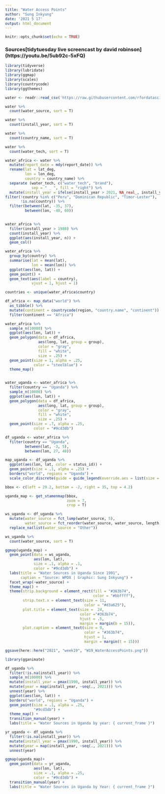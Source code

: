 ```yaml
---
title: "Water Access Points"
author: "Sung Inkyung"
date: '2021 5 17'
output: html_document
---
```


```r
knitr::opts_chunk$set(echo = TRUE)
```
### Sources[tidytuesday live screencast by david robinson] (https://youtu.be/5ub92c-5xFQ)
```r
library(tidyverse)
library(lubridate)
library(ggmap)
library(scales)
library(countrycode)
library(ggthemes)
```


```r
water <- readr::read_csv('https://raw.githubusercontent.com/rfordatascience/tidytuesday/master/data/2021/2021-05-04/water.csv')

water %>% 
  count(water_source, sort = T)

water %>% 
  count(install_year, sort = T)

water %>% 
  count(country_name, sort = T)

water %>% 
  count(water_tech, sort = T)

```


```r
water_africa <- water %>% 
  mutate(report_date = mdy(report_date)) %>% 
  rename(lat = lat_deg,
         lon = lon_deg,
         country = country_name) %>% 
  separate (water_tech, c("water_tech", "brand"),
            sep = " _ ", fill = "right") %>% 
  mutate(install_year = ifelse(install_year > 2021, NA_real_, install_year)) %>% 
filter(!country %in% c("Peru", "Dominican Republic", "Timor-Lester"),
       !is.na(country)) %>% 
  filter(between(lat, -35, 37),
         between(lon, -40, 60))
  

```


```r
water_africa %>% 
  filter(install_year > 1980) %>% 
  count(install_year) %>% 
  ggplot(aes(install_year, n)) +
  geom_col()
```
```r
water_africa %>% 
  group_by(country) %>% 
  summarise(lat = mean(lat),
            lon = mean(lon)) %>% 
  ggplot(aes(lon, lat)) +
  geom_point() +
  geom_text(aes(label = country),
            vjust = 1, hjust = 1)
```


```r
countries <- unique(water_africa$country) 

df_africa <- map_data("world") %>% 
  as_tibble() %>% 
  mutate(continent = countrycode(region, "country.name", "continent")) %>% 
  filter(continent == "Africa")

```


```r
water_africa %>% 
  sample_n(10000) %>% 
  ggplot(aes(lon, lat)) +
  geom_polygon(data = df_africa,
               aes(long, lat, group = group),
               color = "gray",
               fill = "white",
               size = .25) +
  geom_point(size = 1, alpha = .25,
             color = "steelblue") +
  theme_map()


water_uganda <- water_africa %>% 
  filter(country == "Uganda") %>% 
  sample_n(10000) %>% 
  ggplot(aes(lon, lat)) +
  geom_polygon(data = df_africa,
               aes(long, lat, group = group),
               color = "gray",
               fill = "white",
               size = .25) +
  geom_point(size = .7, alpha = .25,
             color = "#9cd3db") 

```


```r
df_uganda <- water_africa %>% 
  filter(country == "Uganda",
         between(lat, -3, 5),
         between(lon, 27, 40))
```


```r
map_uganda <- df_uganda %>% 
  ggplot(aes(lon, lat, color = status_id)) +
  geom_point(size = .1, alpha = .25) +
  borders("world", regions = "Uganda") +
  scale_color_discrete(guide = guide_legend(override.aes = list(size = 2, alpha = 1)))
```

```r
bbox <- c(left = 29.2, bottom = -2, right = 35, top = 4.2)

uganda_map <- get_stamenmap(bbox,
                            zoom = 7,
                            crop = T)
```


```r
ws_uganda <- df_uganda %>% 
  mutate(water_source = fct_lump(water_source, 5),
         water_source = fct_reorder(water_source, water_source, length, .desc = T)) %>% 
  replace_na(list(water_source = "Other"))

ws_uganda %>% 
  count(water_source, sort = T)

ggmap(uganda_map) +
  geom_point(data = ws_uganda,
             aes(lon, lat),
             size = .1, alpha = .1,
             color = "#9cd3db") +
  labs(title = "Water Sources in Uganda Since 1991",
       caption = "Source: WPDX | Graphic: Sung Inkyung") +
  facet_wrap(~water_source) +
  theme_map() +
  theme(strip.background = element_rect(fill = "#363b74",
                                        color = "#bbffff"),
        strip.text.x = element_text(size = 11,
                                    color = "#d3a625"),
        plot.title = element_text(size =  24,
                                  color ="#363b74",
                                  hjust = .5,
                                  margin = margin(b = 15)),
        plot.caption = element_text(size = 9,
                                    color = "#363b74",
                                    hjust = 1,
                                    margin = margin(t = 15)))

ggsave(here::here("2021", "week19", "W19_WaterAccessPoints.png"))
```
```r
library(gganimate)
```


```r
df_uganda %>% 
  filter(!is.na(install_year)) %>% 
  sample_n(10000) %>% 
  mutate(install_year = pmax(1990, install_year)) %>% 
  mutate(year = map(install_year, ~seq(., 2021))) %>% 
  unnest(year) %>% 
  ggplot(aes(lon, lat)) +
  borders("world", regions = "Uganda") +
  geom_point(size = .1, alpha = .25,
             "#9cd3db") +
  theme_map() +
  transition_manual(year) +
  labs(title = "Water Sources in Uganda by year: { current_frame }")
```
```r
yr_uganda <- df_uganda %>% 
  filter(!is.na(install_year)) %>% 
  mutate(install_year = pmax(1990, install_year)) %>% 
  mutate(year = map(install_year, ~seq(., 2021))) %>% 
  unnest(year)

ggmap(uganda_map)+
  geom_point(data = yr_uganda,
             aes(lon, lat),
             size = .1, alpha = .25,
             color = "#9cd3db") +
  transition_manual(year) +
  labs(title = "Water Sources in Uganda by Year: { current_frame }")
```

